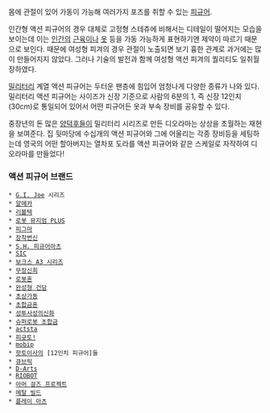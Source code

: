 몸에 관절이 있어 가동이 가능해 여러가지 포즈를 취할 수 있는 [[피규어]].

인간형 액션 피규어의 경우 대체로 고정형 스테츄에 비해서는 디테일이 떨어지는 모습을 보이는데 이는 [[인간]]의 [[근육]]이나 [[옷]] 등을 가동 가능하게 표현하기엔 제약이 따르기 때문으로 보인다. 때문에 여성형 피겨의 경우 관절이 노출되면 보기 흉한 관계로 과거에는 많이 만들어지지 않았다. 그러나 기술의 발전과 함께 여성형 액션 피겨의 퀄리티도 일취월장하였다.

[[밀리터리]] 계열 액션 피규어는 두터운 팬층에 힘입어 엄청나게 다양한 종류가 나와 있다. 밀리터리 액션 피규어는 사이즈가 신장 기준으로 사람의 6분의 1, 즉 신장 12인치(30cm)로 통일되어 있어서 어떤 피규어든 옷과 부속 장비를 공유할 수 있다. 

중장년의 돈 많은 [[양덕후]]들이 밀리터리 시리즈로 만든 디오라마는 상상을 초월하는 재현을 보여준다. 집 뒷마당에 수십개의 액션 피규어와 그에 어울리는 각종 장비등을 세팅하는데 영국의 어떤 할아버지는 열차포 도라를 액션 피규어와 같은 스케일로 자작하여 디오라마를 만들었다! 

=== 액션 피규어 브랜드 ===
 * [[G.I. Joe]] 시리즈
 * [[알메카]]
 * [[리볼텍]]
 * [[로봇 뮤지엄 PLUS]]
 * [[피그마]]
 * [[장착변신]]
 * [[S.H. 피규어아츠]]
 * [[SIC]]
 * [[보크스 A3 시리즈]]
 * [[무장신희]]
 * [[로봇혼]]
 * [[완성형 건담]]
 * [[초상가동]]
 * [[초합금혼]]
 * [[성투사성의신화]]
 * [[슈퍼로봇 초합금]]
 * [[actsta]]
 * [[피귯토!]]
 * [[mobip]]
 * [[핫토이]]사의 [12인치 피규어]들
 * [[큐브릭]]
 * [[D-Arts]]
 * [[RIOBOT]]
 * [[아머 걸즈 프로젝트]]
 * [[메탈 빌드]]
 * [[플레이 아츠]]
